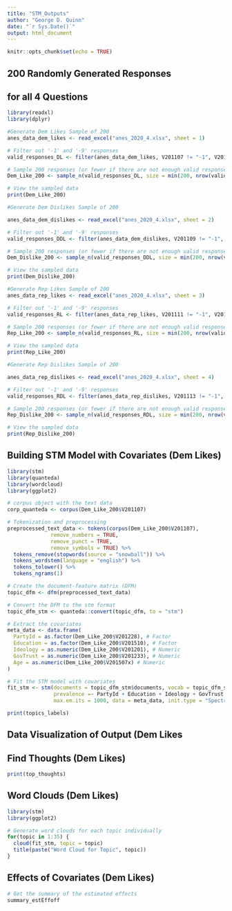 ```yaml
---
title: "STM_Outputs"
author: "George D. Quinn"
date: "`r Sys.Date()`"
output: html_document
---
```


```r
knitr::opts_chunk$set(echo = TRUE)
```

## 200 Randomly Generated Responses

## for all 4 Questions

```r
library(readxl)
library(dplyr)

#Generate Dem Likes Sample of 200
anes_data_dem_likes <- read_excel("anes_2020_4.xlsx", sheet = 1)

# Filter out '-1' and '-9' responses
valid_responses_DL <- filter(anes_data_dem_likes, V201107 != "-1", V201107 != "-9")

# Sample 200 responses (or fewer if there are not enough valid responses)
Dem_Like_200 <- sample_n(valid_responses_DL, size = min(200, nrow(valid_responses_DL)), replace = FALSE)

# View the sampled data
print(Dem_Like_200)

#Generate Dem Dislikes Sample of 200

anes_data_dem_dislikes <- read_excel("anes_2020_4.xlsx", sheet = 2)

# Filter out '-1' and '-9' responses
valid_responses_DDL <- filter(anes_data_dem_dislikes, V201109 != "-1", V201109 != "-9")

# Sample 200 responses (or fewer if there are not enough valid responses)
Dem_Dislike_200 <- sample_n(valid_responses_DDL, size = min(200, nrow(valid_responses_DDL)), replace = FALSE)

# View the sampled data
print(Dem_Dislike_200)

#Generate Rep Likes Sample of 200
anes_data_rep_likes <- read_excel("anes_2020_4.xlsx", sheet = 3)

# Filter out '-1' and '-9' responses
valid_responses_RL <- filter(anes_data_rep_likes, V201111 != "-1", V201111 != "-9")

# Sample 200 responses (or fewer if there are not enough valid responses)
Rep_Like_200 <- sample_n(valid_responses_RL, size = min(200, nrow(valid_responses_RL)), replace = FALSE)

# View the sampled data
print(Rep_Like_200)

#Generate Rep Dislikes Sample of 200

anes_data_rep_dislikes <- read_excel("anes_2020_4.xlsx", sheet = 4)

# Filter out '-1' and '-9' responses
valid_responses_RDL <- filter(anes_data_rep_dislikes, V201113 != "-1", V201113 != "-9")

# Sample 200 responses (or fewer if there are not enough valid responses)
Rep_Dislike_200 <- sample_n(valid_responses_RDL, size = min(200, nrow(valid_responses_RDL)), replace = FALSE)

# View the sampled data
print(Rep_Dislike_200)
```

## Building STM Model with Covariates (Dem Likes)

```r
library(stm)
library(quanteda)
library(wordcloud)
library(ggplot2)

# corpus object with the text data
corp_quanteda <- corpus(Dem_Like_200$V201107)

# Tokenization and preprocessing
preprocessed_text_data <- tokens(corpus(Dem_Like_200$V201107), 
              remove_numbers = TRUE, 
              remove_punct = TRUE,
              remove_symbols = TRUE) %>%
  tokens_remove(stopwords(source = "snowball")) %>%
  tokens_wordstem(language = "english") %>%
  tokens_tolower() %>%
  tokens_ngrams(1)

# Create the document-feature matrix (DFM)
topic_dfm <- dfm(preprocessed_text_data) 

# Convert the DFM to the stm format
topic_dfm_stm <- quanteda::convert(topic_dfm, to = "stm")

# Extract the covariates
meta_data <- data.frame(
  PartyId = as.factor(Dem_Like_200$V201228), # Factor
  Education = as.factor(Dem_Like_200$V201510), # Factor
  Ideology = as.numeric(Dem_Like_200$V201201), # Numeric
  GovTrust = as.numeric(Dem_Like_200$V201233), # Numeric
  Age = as.numeric(Dem_Like_200$V201507x) # Numeric
)

# Fit the STM model with covariates
fit_stm <- stm(documents = topic_dfm_stm$documents, vocab = topic_dfm_stm$vocab, K = 35,
               prevalence =~ PartyId + Education + Ideology + GovTrust + Age,
               max.em.its = 1000, data = meta_data, init.type = "Spectral", verbose = TRUE)

print(topics_labels)
```

## Data Visualization of Output (Dem Likes

## Find Thoughts (Dem Likes)

```r
print(top_thoughts)
```

## Word Clouds (Dem Likes)

```R
library(stm)
library(ggplot2)

# Generate word clouds for each topic individually
for(topic in 1:35) {
  cloud(fit_stm, topic = topic)
  title(paste("Word Cloud for Topic", topic))
}
```

## Effects of Covariates (Dem Likes)

```r
# Get the summary of the estimated effects
summary_estEffoff 
```
